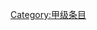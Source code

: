 {{catmore1|[[Wikipedia:道教专题|Wikipedia:道教专题]]}}
{{Articles by Quality|topic=道教|project=道教|format=TOC}}
{{emptycat}}

[[Category:甲级条目|Category:甲级条目]]